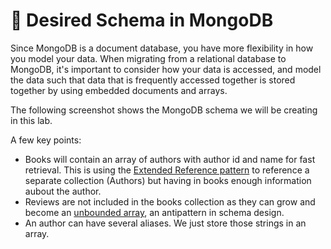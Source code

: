 
# 📘 Desired Schema in MongoDB

Since MongoDB is a document database, you have more flexibility in how you model your data. When migrating from
a relational database to MongoDB, it's important to consider how your data is accessed, and model the data such 
that data that is frequently accessed together is stored together by using embedded documents and arrays. 

The following screenshot shows the MongoDB schema we will be creating in this lab.

<Screenshot url="https://www.mongodb.com/products/tools/relational-migrator" src="img/40-image-001.png" alt="Screenshot of the connect modal" />

A few key points:
- Books will contain an array of authors with author id and name for fast retrieval. This is using the [Extended Reference pattern](https://www.mongodb.com/blog/post/building-with-patterns-the-extended-reference-pattern) to reference a separate collection (Authors) but having in books enough information aubout the author.
- Reviews are not included in the books collection as they can grow and become an [unbounded array](https://www.mongodb.com/developer/products/mongodb/schema-design-anti-pattern-massive-arrays/), an antipattern in schema design.
- An author can have several aliases. We just store those strings in an array.
